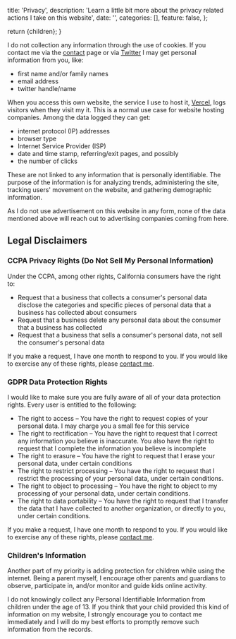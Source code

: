 
  title: 'Privacy',
  description:
    'Learn a little bit more about the privacy related actions I take on this website',
  date: '',
  categories: [],
  feature: false,
};

  return <BlogPage meta={meta}>{children}</BlogPage>;
}

I do not collection any information through the use of cookies. If you contact me via the [contact](/contact) page or via [Twitter](https://twitter.com/erickpatrick) I may get personal information from you, like:

- first name and/or family names
- email address
- twitter handle/name

When you access this own website, the service I use to host it, [Vercel](https://vercel.com), logs visitors when they visit my it. This is a normal use case for website hosting companies. Among the data logged they can get:

- internet protocol (IP) addresses
- browser type
- Internet Service Provider (ISP)
- date and time stamp, referring/exit pages, and possibly
- the number of clicks

These are not linked to any information that is personally identifiable. The purpose of the information is for analyzing trends, administering the site, tracking users' movement on the website, and gathering demographic information.

As I do not use advertisement on this website in any form, none of the data mentioned above will reach out to advertising companies coming from here.

## Legal Disclaimers

### CCPA Privacy Rights (Do Not Sell My Personal Information)

Under the CCPA, among other rights, California consumers have the right to:

- Request that a business that collects a consumer's personal data disclose the categories and specific pieces of personal data that a business has collected about consumers
- Request that a business delete any personal data about the consumer that a business has collected
- Request that a business that sells a consumer's personal data, not sell the consumer's personal data

If you make a request, I have one month to respond to you. If you would like to exercise any of these rights, please [contact me](/contact).

### GDPR Data Protection Rights

I would like to make sure you are fully aware of all of your data protection rights. Every user is entitled to the following:

- The right to access – You have the right to request copies of your personal data. I may charge you a small fee for this service
- The right to rectification – You have the right to request that I correct any information you believe is inaccurate. You also have the right to request that I complete the information you believe is incomplete
- The right to erasure – You have the right to request that I erase your personal data, under certain conditions
- The right to restrict processing – You have the right to request that I restrict the processing of your personal data, under certain conditions.
- The right to object to processing – You have the right to object to my processing of your personal data, under certain conditions.
- The right to data portability – You have the right to request that I transfer the data that I have collected to another organization, or directly to you, under certain conditions.

If you make a request, I have one month to respond to you. If you would like to exercise any of these rights, please [contact me](/contact).

### Children's Information

Another part of my priority is adding protection for children while using the internet. Being a parent myself, I encourage other parents and guardians to observe, participate in, and/or monitor and guide kids online activity.

I do not knowingly collect any Personal Identifiable Information from children under the age of 13. If you think that your child provided this kind of information on my website, I strongly encourage you to contact me immediately and I will do my best efforts to promptly remove such information from the records.
